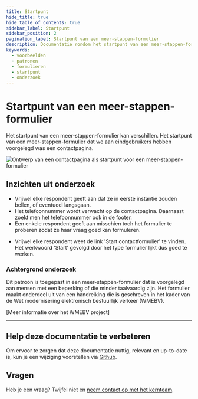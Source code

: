 ```yaml
---
title: Startpunt
hide_title: true
hide_table_of_contents: true
sidebar_label: Startpunt
sidebar_position: 2
pagination_label: Startpunt van een meer-stappen-formulier
description: Documentatie rondom het startpunt van een meer-stappen-formulier
keywords:
  - voorbeelden
  - patronen
  - formulieren
  - startpunt
  - onderzoek
---
```



# Startpunt van een meer-stappen-formulier

Het startpunt van een meer-stappen-formulier kan verschillen. Het startpunt van een meer-stappen-formulier dat we aan eindgebruikers hebben voorgelegd was een contactpagina.

![Ontwerp van een contactpagina als startpunt voor een meer-stappen-formulier](https://raw.githubusercontent.com/nl-design-system/documentatie/assets/voorbeeld_formulier_contact-pagina.png)

## Inzichten uit onderzoek

- Vrijwel elke respondent geeft aan dat ze in eerste instantie zouden bellen, of eventueel langsgaan.
- Het telefoonnummer wordt verwacht op de contactpagina. Daarnaast zoekt men het telefoonnummer ook in de footer.
- Een enkele respondent geeft aan misschien toch het formulier te proberen zodat ze haar vraag goed kan formuleren.

<VideoPlayer videoId="qpgG7OKQjhI" />

- Vrijwel elke respondent weet de link 'Start contactformulier' te vinden. Het werkwoord 'Start' gevolgd door het type formulier lijkt dus goed te werken.

<VideoPlayer videoId="ylxtU4BVvrs" />

### Achtergrond onderzoek

Dit patroon is toegepast in een meer-stappen-formulier dat is voorgelegd aan mensen met een beperking of die minder taalvaardig zijn. Het formulier maakt onderdeel uit van een handreiking die is geschreven in het kader van de Wet modernisering elektronisch bestuurlijk verkeer (WMEBV).

[Meer informatie over het WMEBV project]

---

## Help deze documentatie te verbeteren

Om ervoor te zorgen dat deze documentatie nuttig, relevant en up-to-date is, kun je een wijziging voorstellen via [Github](https://github.com/nl-design-system/documentatie).

## Vragen

Heb je een vraag? Twijfel niet en [neem contact op met het kernteam](../../../project/kernteam.mdx).

